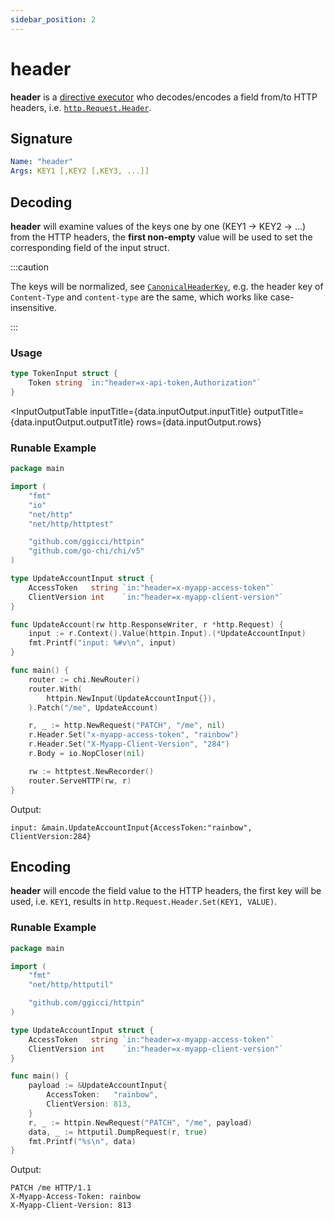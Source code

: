 ```yaml
---
sidebar_position: 2
---
```



# header

**header** is a [directive executor](/advanced/concepts#directive-executor) who decodes/encodes a field from/to HTTP headers, i.e. [`http.Request.Header`](https://pkg.go.dev/net/http#Header).


## Signature

```yaml
Name: "header"
Args: KEY1 [,KEY2 [,KEY3, ...]]
```

## Decoding

**header** will examine values of the keys one by one (KEY1 -> KEY2 -> ...) from the HTTP headers, the **first non-empty** value will be used to set the corresponding field of the input struct.

:::caution

The keys will be normalized, see [`CanonicalHeaderKey`](https://pkg.go.dev/net/http#CanonicalHeaderKey), e.g. the header key of `Content-Type` and `content-type` are the same, which works like case-insensitive.

:::

### Usage

```go
type TokenInput struct {
	Token string `in:"header=x-api-token,Authorization"`
}
```

<InputOutputTable
  inputTitle={data.inputOutput.inputTitle}
  outputTitle={data.inputOutput.outputTitle}
  rows={data.inputOutput.rows}
></InputOutputTable>

### Runable Example

<GoPlay>

```go
package main

import (
	"fmt"
	"io"
	"net/http"
	"net/http/httptest"

	"github.com/ggicci/httpin"
	"github.com/go-chi/chi/v5"
)

type UpdateAccountInput struct {
	AccessToken   string `in:"header=x-myapp-access-token"`
	ClientVersion int    `in:"header=x-myapp-client-version"`
}

func UpdateAccount(rw http.ResponseWriter, r *http.Request) {
	input := r.Context().Value(httpin.Input).(*UpdateAccountInput)
	fmt.Printf("input: %#v\n", input)
}

func main() {
	router := chi.NewRouter()
	router.With(
		httpin.NewInput(UpdateAccountInput{}),
	).Patch("/me", UpdateAccount)

	r, _ := http.NewRequest("PATCH", "/me", nil)
	r.Header.Set("x-myapp-access-token", "rainbow")
	r.Header.Set("X-Myapp-Client-Version", "284")
	r.Body = io.NopCloser(nil)

	rw := httptest.NewRecorder()
	router.ServeHTTP(rw, r)
}
```

</GoPlay>


Output:

```text
input: &main.UpdateAccountInput{AccessToken:"rainbow", ClientVersion:284}
```

## Encoding

**header** will encode the field value to the HTTP headers, the first key will be used, i.e. `KEY1`, results in `http.Request.Header.Set(KEY1, VALUE)`.


### Runable Example

<GoPlay>

```go
package main

import (
	"fmt"
	"net/http/httputil"

	"github.com/ggicci/httpin"
)

type UpdateAccountInput struct {
	AccessToken   string `in:"header=x-myapp-access-token"`
	ClientVersion int    `in:"header=x-myapp-client-version"`
}

func main() {
	payload := &UpdateAccountInput{
		AccessToken:   "rainbow",
		ClientVersion: 813,
	}
	r, _ := httpin.NewRequest("PATCH", "/me", payload)
	data, _ := httputil.DumpRequest(r, true)
	fmt.Printf("%s\n", data)
}
```

</GoPlay>

Output:

```text
PATCH /me HTTP/1.1
X-Myapp-Access-Token: rainbow
X-Myapp-Client-Version: 813
```